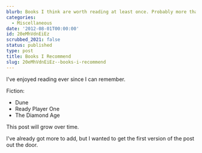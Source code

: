 ```yaml
---
blurb: Books I think are worth reading at least once. Probably more than once
categories:
  - Miscellaneous
date: '2012-08-01T00:00:00'
id: 20eMhVdnEiEz
scrubbed_2021: false
status: published
type: post
title: Books I Recommend
slug: 20eMhVdnEiEz--books-i-recommend
---
```


I've enjoyed reading ever since I can remember. 

Fiction:

- Dune
- Ready Player One
- The Diamond Age




This post will grow over time. 




I've already got more to add, but I wanted to get the first version of the post out the door.
